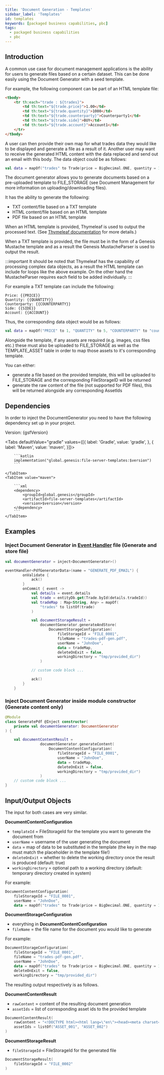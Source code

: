 ```yaml
---
title: 'Document Generation - Templates'
sidebar_label: 'Templates'
id: templates
keywords: [packaged business capabilities, pbc]
tags:
  - packaged business capabilities
  - pbc
---
```



## Introduction
A common use case for document management applications is the ability for users to generate files based on a certain dataset.
This can be done easily using the Document Generator with a seed template.

For example, the following component can be part of an HTML template file:
```html
<tbody>
    <tr th:each="trade : ${trades}">
        <td th:text="${trade.price}">1.00</td>
        <td th:text="${trade.quantity}">1000</td>
        <td th:text="${trade.counterparty}">Counterparty1</td>
        <td th:text="${trade.side}">BUY</td>
        <td th:text="${trade.account}">Account1</td>
    </tr>
</tbody>
```
A user can then provide their own map for what trades data they would like to be displayed and generate a file as a result of it.
Another user may want to receive the generated HTML content with the data replaced and send out an email with this body.
The data object could be as follows:

```kotlin
val data = mapOf("trades" to Trade(price = BigDecimal.ONE, quantity = 1, counterparty = "counterparty", side = Side.BUY, account = "account"))
```

The document generator allows you to generate documents based on a pre-uploaded template to FILE_STORAGE (see Document Management for more information on uploading/downloading files).

It has the ability to generate the following:
- TXT content/file based on a TXT template
- HTML content/file based on an HTML template
- PDF file based on an HTML template

When an HTML template is provided, Thymeleaf is used to output the processed text. (See [Thymeleaf documentation](https://www.thymeleaf.org/documentation.html) for more details.)

When a TXT template is provided, the file must be in the form of a Genesis Mustache template and as a result the Genesis MustacheParser is used to output the result.

:::important
It should be noted that Thymeleaf has the capability of processing complex data objects, as a result the HTML template can include for loops like the above example.
On the other hand the MustacheParser requires each field to be added individually.
:::

For example a TXT template can include the following:

```text
Price: {{PRICE}}
Quantity: {{QUANTITY}}
Counterparty: {{COUNTERPARTY}}
Side: {{SIDE}}
Account: {{ACCOUNT}}
```

Thus, the corresponding data object would be as follows:
```kotlin
val data = mapOf("PRICE" to 1, "QUANTITY" to 5, "COUNTERPARTY" to "counterparty_id", "SIDE" to Side.BUY, "ACCOUNT" to "account_id")
```

Alongside the template, if any assets are required (e.g. images, css files etc.) these must also be uploaded to FILE_STORAGE as well as the TEMPLATE_ASSET table in order to map those assets to it's corresponding template.

You can either:
- generate a file based on the provided template, this will be uploaded to FILE_STORAGE and the corresponding FileStorageID will be returned
- generate the raw content of the file (not supported for PDF files), this will be returned alongside any corresponding AssetIds

## Dependencies

In order to inject the DocumentGenerator you need to have the following dependency set up in your project.

Version: {gsfVersion}

<Tabs defaultValue="gradle" values={[{ label: 'Gradle', value: 'gradle', }, { label: 'Maven', value: 'maven', }]}>
    <TabItem value="gradle">

        ```kotlin
        implementation("global.genesis:file-server-templates:$version")
        ```

    </TabItem>
    <TabItem value="maven">

        ```xml
        <dependency>
            <groupId>global.genesis</groupId>
            <artifactId>file-server-templates</artifactId>
            <version>$version</version>
        </dependency>
        ```
    </TabItem>
</Tabs>

## Examples

### Inject Document Generator in [Event Handler](../../../server/event-handler/basics) file (Generate and store file)

```kotlin
val documentGenerator = inject<DocumentGenerator>()

eventHandler<PdfGeneratorData>(name = "GENERATE_PDF_EMAIL") {
        onValidate {
            ack()
        }
        onCommit { event ->
            val details = event.details
            val trade = entityDb.get(Trade.byId(details.tradeId))
            val tradeMap : Map<String, Any> = mapOf(
                "trades" to listOf(trade)
            )

            val documentStorageResult =
                documentGenerator.generateAndStore(
                    DocumentStorageConfiguration(
                        fileStorageId = "FILE_0001",
                        fileName = "trades-pdf-gen.pdf",
                        userName = "JohnDoe",
                        data = tradeMap,
                        deleteOnExit = false,
                        workingDirectory = "tmp/provided_dir")
                )

            // custom code block ...

            ack()
        }
    }
```

### Inject Document Generator inside module constructor (Generate content only)

```kotlin
@Module
class GeneratePdf @Inject constructor(
    private val documentGenerator: DocumentGenerator
) {

    val documentContentResult =
                documentGenerator.generateContent(
                    DocumentContentConfiguration(
                        fileStorageId = "FILE_0001",
                        userName = "JohnDoe",
                        data = tradeMap,
                        deleteOnExit = false,
                        workingDirectory = "tmp/provided_dir")
                )
    // custom code block ...
}
```

## Input/Output Objects

The input for both cases are very similar.

**DocumentContentConfiguration**
- `templateId` = FileStorageId for the template you want to generate the document from
- `userName` = username of the user generating the document
- `data` = map of data to be substituted in the template (the key in the map must match the placeholder in the template file!)
- `deleteOnExit` = whether to delete the working directory once the result is produced (default: true)
- `workingDirectory` = optional path to a working directory (default: temporary directory created in system)

For example:
```kotlin
DocumentContentConfiguration(
    fileStorageId = "FILE_0001",
    userName = "JohnDoe",
    data = mapOf("trades" to Trade(price = BigDecimal.ONE, quantity = 1, counterparty = "counterparty", side = Side.BUY, account = "account")))
```

**DocumentStorageConfiguration**
- everything in **DocumentContentConfiguration**
- `fileName` = the file name for the document you would like to generate

For example:
```kotlin
DocumentStorageConfiguration(
    fileStorageId = "FILE_0001",
    fileName = "trades-pdf-gen.pdf",
    userName = "JohnDoe",
    data = mapOf("trades" to Trade(price = BigDecimal.ONE, quantity = 1, counterparty = "counterparty", side = Side.BUY, account = "account")),
    deleteOnExit = false,
    workingDirectory = "tmp/provided_dir")
```

The resulting output respectively is as follows.

**DocumentContentResult**
- `rawContent` = content of the resulting document generation
- `assetIds` = list of corresponding asset ids to the provided template

```kotlin
DocumentContentResult(
    rawContent = "<!DOCTYPE html><html lang=\"en\"><head><meta charset=\"UTF-8\">...",
    assetIds = listOf("ASSET_001", "ASSET_002")
)
```

**DocumentStorageResult**
- `fileStorageId` = FileStorageId for the generated file

```kotlin
DocumentStorageResult(
    fileStorageId = "FILE_0002"
)
```
